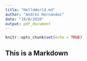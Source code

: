 ```yaml
---
title: "HelloWorld.md"
author: "Andrés Hernández"
date: "10/8/2020"
output: pdf_document
---
```


```r
knitr::opts_chunk$set(echo = TRUE)
```

## This is a Markdown


